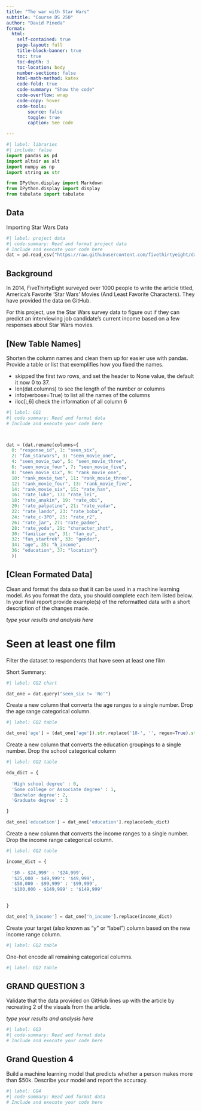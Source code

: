 ```yaml
---
title: "The war with Star Wars"
subtitle: "Course DS 250"
author: "David Pineda"
format:
  html:
    self-contained: true
    page-layout: full
    title-block-banner: true
    toc: true
    toc-depth: 3
    toc-location: body
    number-sections: false
    html-math-method: katex
    code-fold: true
    code-summary: "Show the code"
    code-overflow: wrap
    code-copy: hover
    code-tools:
        source: false
        toggle: true
        caption: See code

---
```


```python
#| label: libraries
#| include: false
import pandas as pd
import altair as alt
import numpy as np
import string as str

from IPython.display import Markdown
from IPython.display import display
from tabulate import tabulate
```


## Data

Importing Star Wars Data

```python
#| label: project data
#| code-summary: Read and format project data
# Include and execute your code here
dat = pd.read_csv("https://raw.githubusercontent.com/fivethirtyeight/data/master/star-wars-survey/StarWars.csv",encoding= 'unicode_escape', skiprows=2, header=None)
```


## Background

In 2014, FiveThirtyEight surveyed over 1000 people to write the article titled, America’s Favorite ‘Star Wars’ Movies (And Least Favorite Characters). They have provided the data on GitHub.

For this project, use the Star Wars survey data to figure out if they can predict an interviewing job candidate’s current income based on a few responses about Star Wars movies.



## [New Table Names]

Shorten the column names and clean them up for easier use with pandas. Provide a table or list that exemplifies how you fixed the names.

- skipped the first two rows, and set the header to None value, the default it now 0 to 37. 
- len(dat.columns) to see the length of the number or columns
- info(verbose=True) to list all the names of the columns
- iloc[:,6] check the information of all column 6

```python
#| label: GQ1
#| code-summary: Read and format data
# Include and execute your code here



dat = (dat.rename(columns={
  0: "response_id", 1: "seen_six", 
  2: "fan_starwars", 3: "seen_movie_one", 
  4: "seen_movie_two", 5: "seen_movie_three", 
  6: "seen_movie_four", 7: "seen_movie_five", 
  8: "seen_movie_six", 9: "rank_movie_one", 
  10: "rank_movie_two", 11: "rank_movie_three", 
  12: "rank_movie_four", 13: "rank_movie_five", 
  14: "rank_movie_six", 15: "rate_han", 
  16: "rate_luke", 17: "rate_lei", 
  18: "rate_anakin", 19: "rate_obi", 
  20: "rate_palpatine", 21: "rate_vadar", 
  22: "rate_lando", 23: "rate_boba", 
  24: "rate_c-3P0", 25: "rate_r2",
  26: "rate_jar", 27: "rate_padme", 
  28: "rate_yoda", 29: "character_shot", 
  30: "familiar_eu", 31: "fan_eu", 
  32: "fan_startrek", 33: "gender", 
  34: "age", 35: "h_income", 
  36: "education", 37: "location"}
  ))

```



## [Clean Formated Data]

Clean and format the data so that it can be used in a machine learning model. As you format the data, you should complete each item listed below. In your final report provide example(s) of the reformatted data with a short description of the changes made.

_type your results and analysis here_


# Seen at least one film

Filter the dataset to respondents that have seen at least one film

Short Summary: 
```python
#| label: GQ2 chart

dat_one = dat.query("seen_six != 'No'")

```



Create a new column that converts the age ranges to a single number. Drop the age range categorical column.
```python
#| label: GQ2 table

dat_one['age'] = (dat_one['age']).str.replace('18-', '', regex=True).str.replace('30-', '', regex=True).str.replace('45-', '', regex=True).str.replace('>60|> 60', '60', regex=True)


```



Create a new column that converts the education groupings to a single number. Drop the school categorical column
```python
#| label: GQ2 table

edu_dict = {
  
  'High school degree' : 0,
  'Some college or Associate degree' : 1,
  'Bachelor degree': 2,
  'Graduate degree' : 3

}

dat_one['education'] = dat_one['education'].replace(edu_dict)

```



Create a new column that converts the income ranges to a single number. Drop the income range categorical column.
```python
#| label: GQ2 table

income_dict = {
  
  '$0 - $24,999' : '$24,999',
  '$25,000 - $49,999': '$49,999',
  '$50,000 - $99,999' : '$99,999',
  '$100,000 - $149,999' : '$149,999'
  

}

dat_one['h_income'] = dat_one['h_income'].replace(income_dict)

```



Create your target (also known as “y” or “label”) column based on the new income range column.
```python
#| label: GQ2 table

```




One-hot encode all remaining categorical columns.
```python
#| label: GQ2 table

```




## GRAND QUESTION 3

Validate that the data provided on GitHub lines up with the article by recreating 2 of the visuals from the article.

_type your results and analysis here_

```python
#| label: GQ3
#| code-summary: Read and format data
# Include and execute your code here


```




## Grand Question 4

Build a machine learning model that predicts whether a person makes more than $50k. Describe your model and report the accuracy.

```python
#| label: GQ4
#| code-summary: Read and format data
# Include and execute your code here
```
